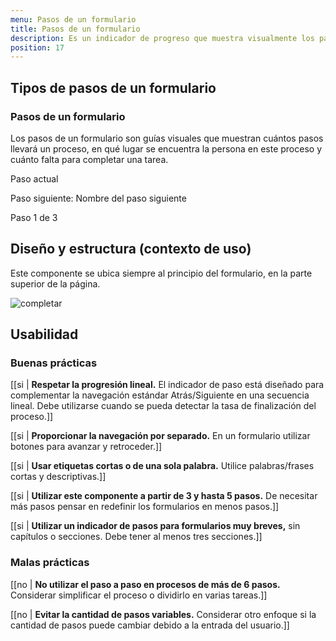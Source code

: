 ```yaml
---
menu: Pasos de un formulario
title: Pasos de un formulario
description: Es un indicador de progreso que muestra visualmente los pasos de las acciones del usuario en un formulario. Los ayuda a comprender la progresión de los formularios largos y reduce la incertidumbre a medida que completan cada pantalla.
position: 17
---
```


## Tipos de pasos de un formulario

### Pasos de un formulario

Los pasos de un formulario son guías visuales que muestran cuántos pasos llevará un proceso, en qué lugar se encuentra la persona en este proceso y cuánto falta para completar una tarea.

<div className="paso-a-paso-box">
  <Example>
    <div class="stepper-wrapper">
      <div className="stepper">
        <p className="step-title">Paso actual</p>
        <p className="step-next">Paso siguiente: Nombre del paso siguiente</p>
        <div className="steps">
          <div className="step active"></div>
          <div className="step"></div>
          <div className="step"></div>
        </div>
        <span className="step-text">Paso 1 de 3</span>
      </div>
    </div>
  </Example>
</div>

## Diseño y estructura (contexto de uso)

Este componente se ubica siempre al principio del formulario, en la parte superior de la página.

![completar](/componentes/paso-a-paso/formulario.svg)

## Usabilidad

### Buenas prácticas

[[si | **Respetar la progresión lineal.** El indicador de paso está diseñado para complementar la navegación estándar Atrás/Siguiente en una secuencia lineal. Debe utilizarse cuando se pueda detectar la tasa de finalización del proceso.]]

[[si | **Proporcionar la navegación por separado.** En un formulario utilizar botones para avanzar y retroceder.]]

[[si | **Usar etiquetas cortas o de una sola palabra.** Utilice palabras/frases cortas y descriptivas.]]

[[si | **Utilizar este componente a partir de 3 y hasta 5 pasos.** De necesitar más pasos pensar en redefinir los formularios en menos pasos.]]

[[si | **Utilizar un indicador de pasos para formularios muy breves,** sin capítulos o secciones. Debe tener al menos tres secciones.]]

### Malas prácticas

[[no | **No utilizar el paso a paso en procesos de más de 6 pasos.** Considerar simplificar el proceso o dividirlo en varias tareas.]]

[[no | **Evitar la cantidad de pasos variables.** Considerar otro enfoque si la cantidad de pasos puede cambiar debido a la entrada del usuario.]]
